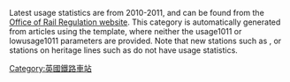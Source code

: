 Latest usage statistics are from 2010-2011, and can be found from the [http://www.rail-reg.gov.uk/server/show/nav.1529 Office of Rail Regulation website]. This category is automatically generated from articles using the {{tl|Infobox GB station}} template, where neither the usage1011 or lowusage1011 parameters are provided. Note that new stations such as {{stnlnk|Armadale|West Lothian}}, or stations on heritage lines such as {{stnlnk|Aberffrwd}} do not have usage statistics.
{{hidden category}}
{{polluted category}}

[[Category:英國鐵路車站|Category:英國鐵路車站]]